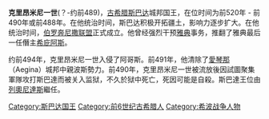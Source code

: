 {{unreferenced|time=2012-7-30}}
'''克里昂米尼一世'''(？-约前489)，[[古希腊|古希腊]][[斯巴达|斯巴达]]城邦国王，在位时间为前520年 - 前490年或前488年。在他统治时间，斯巴达积极开拓疆土，影响力逐步扩大。在他统治时间，[[伯罗奔尼撒联盟|伯罗奔尼撒联盟]]正式成立。他曾经强烈干预[[雅典|雅典]]事务，推翻了雅典最后一任僭主[[希庇阿斯|希庇阿斯]]。

约前494年，克里昂米尼一世入侵了阿哥斯。前491年，他清除了[[愛琴那|愛琴那]]（Aegina）城邦中親波斯勢力。前490年，克里昂米尼一世被流放後因試圖聚集軍隊攻打斯巴達而被关入监狱，不久於狱中死亡，死因可能是自殺。斯巴達王位由[[列奧尼達一世|列奧尼達斯]]繼任。


{{Authority control}}
[[Category:斯巴达国王|Category:斯巴达国王]]
[[Category:前6世纪古希腊人|Category:前6世纪古希腊人]]
[[Category:希波战争人物|Category:希波战争人物]]